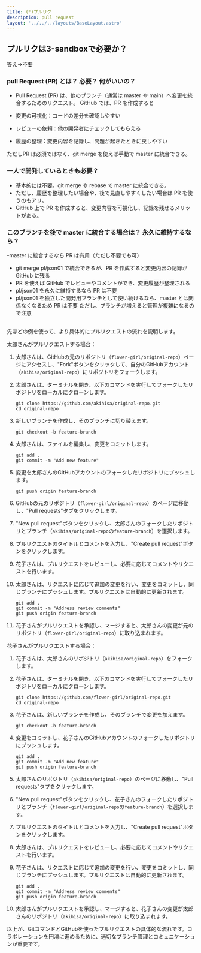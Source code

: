 ```yaml
---
title: (*)プルリク
description: pull request
layout: '../../../layouts/BaseLayout.astro'
---
```

 <style>{`
        .sl-markdown-content   div.ec-line {
            margin-top: 0 !important;
        }
 `}</style>

## プルリクは3-sandboxで必要か？
答え→不要<br />

### pull Request (PR) とは？ 必要？ 何がいいの？
- Pull Request (PR) は、他のブランチ（通常は master や main）へ変更を統合するためのリクエスト。
GitHub では、PR を作成すると

- 変更の可視化：コードの差分を確認しやすい
- レビューの依頼：他の開発者にチェックしてもらえる
- 履歴の整理：変更内容を記録し、問題が起きたときに戻しやすい

ただしPR は必須ではなく、git merge を使えば手動で master に統合できる。

### 一人で開発しているときも必要？
- 基本的には不要。git merge や rebase で master に統合できる。
- ただし、履歴を整理したい場合や、後で見直しやすくしたい場合は PR を使うのもアリ。
- GitHub 上で PR を作成すると、変更内容を可視化し、記録を残せるメリットがある。

### このブランチを後で master に統合する場合は？ 永久に維持するなら？
-master に統合するなら PR は有用（ただし不要でも可）
- git merge pl/json01 で統合できるが、PR を作成すると変更内容の記録が GitHub に残る
- PR を使えば GitHub でレビューやコメントができ、変更履歴が整理される
- pl/json01 を永久に維持するなら PR は不要
- pl/json01 を独立した開発用ブランチとして使い続けるなら、master とは関係なくなるため PR は不要
ただし、ブランチが増えると管理が複雑になるので注意



##

先ほどの例を使って、より具体的にプルリクエストの流れを説明します。

太郎さんがプルリクエストする場合：

1. 太郎さんは、GitHubの元のリポジトリ（`flower-girl/original-repo`）ページにアクセスし、"Fork"ボタンをクリックして、自分のGitHubアカウント（`akihisa/original-repo`）にリポジトリをフォークします。

2. 太郎さんは、ターミナルを開き、以下のコマンドを実行してフォークしたリポジトリをローカルにクローンします。
   ```
   git clone https://github.com/akihisa/original-repo.git
   cd original-repo
   ```

3. 新しいブランチを作成し、そのブランチに切り替えます。
   ```
   git checkout -b feature-branch
   ```

4. 太郎さんは、ファイルを編集し、変更をコミットします。
   ```
   git add .
   git commit -m "Add new feature"
   ```

5. 変更を太郎さんのGitHubアカウントのフォークしたリポジトリにプッシュします。
   ```
   git push origin feature-branch
   ```

6. GitHubの元のリポジトリ（`flower-girl/original-repo`）のページに移動し、"Pull requests"タブをクリックします。

7. "New pull request"ボタンをクリックし、太郎さんのフォークしたリポジトリとブランチ（`akihisa/original-repo`の`feature-branch`）を選択します。

8. プルリクエストのタイトルとコメントを入力し、"Create pull request"ボタンをクリックします。

9. 花子さんは、プルリクエストをレビューし、必要に応じてコメントやリクエストを行います。

10. 太郎さんは、リクエストに応じて追加の変更を行い、変更をコミットし、同じブランチにプッシュします。プルリクエストは自動的に更新されます。
    ```
    git add .
    git commit -m "Address review comments"
    git push origin feature-branch
    ```

11. 花子さんがプルリクエストを承認し、マージすると、太郎さんの変更が元のリポジトリ（`flower-girl/original-repo`）に取り込まれます。

花子さんがプルリクエストする場合：
1. 花子さんは、太郎さんのリポジトリ（`akihisa/original-repo`）をフォークします。

2. 花子さんは、ターミナルを開き、以下のコマンドを実行してフォークしたリポジトリをローカルにクローンします。
   ```
   git clone https://github.com/flower-girl/original-repo.git
   cd original-repo
   ```

3. 花子さんは、新しいブランチを作成し、そのブランチで変更を加えます。
   ```
   git checkout -b feature-branch
   ```

4. 変更をコミットし、花子さんのGitHubアカウントのフォークしたリポジトリにプッシュします。
   ```
   git add .
   git commit -m "Add new feature"
   git push origin feature-branch
   ```

5. 太郎さんのリポジトリ（`akihisa/original-repo`）のページに移動し、"Pull requests"タブをクリックします。

6. "New pull request"ボタンをクリックし、花子さんのフォークしたリポジトリとブランチ（`flower-girl/original-repo`の`feature-branch`）を選択します。

7. プルリクエストのタイトルとコメントを入力し、"Create pull request"ボタンをクリックします。

8. 太郎さんは、プルリクエストをレビューし、必要に応じてコメントやリクエストを行います。

9. 花子さんは、リクエストに応じて追加の変更を行い、変更をコミットし、同じブランチにプッシュします。プルリクエストは自動的に更新されます。
   ```
   git add .
   git commit -m "Address review comments"
   git push origin feature-branch
   ```

10. 太郎さんがプルリクエストを承認し、マージすると、花子さんの変更が太郎さんのリポジトリ（`akihisa/original-repo`）に取り込まれます。

以上が、GitコマンドとGitHubを使ったプルリクエストの具体的な流れです。コラボレーションを円滑に進めるために、適切なブランチ管理とコミュニケーションが重要です。

